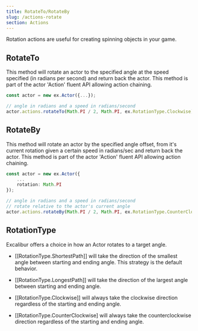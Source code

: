 ```yaml
---
title: RotateTo/RotateBy
slug: /actions-rotate
section: Actions
---
```


Rotation actions are useful for creating spinning objects in your game.

## RotateTo

This method will rotate an actor to the specified angle at the speed specified (in radians per second) and return back the actor. This method is part of the actor 'Action' fluent API allowing action chaining.

```typescript
const actor = new ex.Actor({...});

// angle in radians and a speed in radians/second
actor.actions.rotateTo(Math.PI / 2, Math.PI, ex.RotationType.Clockwise);

```

## RotateBy

This method will rotate an actor by the specified angle offset, from it's current rotation given a certain speed in radians/sec and return back the actor. This method is part of the actor 'Action' fluent API allowing action chaining.

```typescript
const actor = new ex.Actor({
    ...
    rotation: Math.PI
});

// angle in radians and a speed in radians/second
// rotate relative to the actor's current angle
actor.actions.rotateBy(Math.PI / 2, Math.PI, ex.RotationType.CounterClockwise);

```

## RotationType

Excalibur offers a choice in how an Actor rotates to a target angle.

- [[RotationType.ShortestPath]] will take the direction of the smallest angle between starting and ending angle. This strategy is the default behavior.

- [[RotationType.LongestPath]] will take the direction of the largest angle between starting and ending angle.

- [[RotationType.Clockwise]] will always take the clockwise direction regardless of the starting and ending angle.

- [[RotationType.CounterClockwise] will always take the counterclockwise direction regardless of the starting and ending angle.
